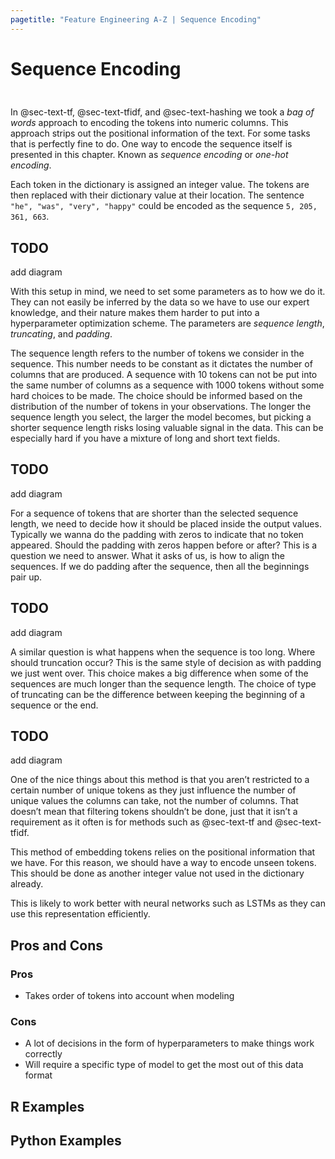 ```yaml
---
pagetitle: "Feature Engineering A-Z | Sequence Encoding"
---
```


# Sequence Encoding {#sec-text-onehot}

::: {style="visibility: hidden; height: 0px;"}
## Sequence Encoding
:::

In @sec-text-tf, @sec-text-tfidf, and @sec-text-hashing we took a *bag of words* approach to encoding the tokens into numeric columns. This approach strips out the positional information of the text. For some tasks that is perfectly fine to do. One way to encode the sequence itself is presented in this chapter. Known as *sequence encoding* or *one-hot encoding*.

Each token in the dictionary is assigned an integer value. The tokens are then replaced with their dictionary value at their location. The sentence `"he", "was", "very", "happy"` could be encoded as the sequence `5, 205, 361, 663`.


::: {.callout-caution}
# TODO

add diagram
:::

With this setup in mind, we need to set some parameters as to how we do it. They can not easily be inferred by the data so we have to use our expert knowledge, and their nature makes them harder to put into a hyperparameter optimization scheme. The parameters are *sequence length*, *truncating*, and *padding*. 

The sequence length refers to the number of tokens we consider in the sequence. This number needs to be constant as it dictates the number of columns that are produced. A sequence with 10 tokens can not be put into the same number of columns as a sequence with 1000 tokens without some hard choices to be made. The choice should be informed based on the distribution of the number of tokens in your observations. The longer the sequence length you select, the larger the model becomes, but picking a shorter sequence length risks losing valuable signal in the data. This can be especially hard if you have a mixture of long and short text fields.

::: {.callout-caution}
# TODO

add diagram
:::

For a sequence of tokens that are shorter than the selected sequence length, we need to decide how it should be placed inside the output values. Typically we wanna do the padding with zeros to indicate that no token appeared. Should the padding with zeros happen before or after? This is a question we need to answer. What it asks of us, is how to align the sequences. If we do padding after the sequence, then all the beginnings pair up.

::: {.callout-caution}
# TODO

add diagram
:::

A similar question is what happens when the sequence is too long. Where should truncation occur? This is the same style of decision as with padding we just went over. This choice makes a big difference when some of the sequences are much longer than the sequence length. The choice of type of truncating can be the difference between keeping the beginning of a sequence or the end.

::: {.callout-caution}
# TODO

add diagram
:::

One of the nice things about this method is that you aren't restricted to a certain number of unique tokens as they just influence the number of unique values the columns can take, not the number of columns. That doesn't mean that filtering tokens shouldn't be done, just that it isn't a requirement as it often is for methods such as @sec-text-tf and @sec-text-tfidf.

This method of embedding tokens relies on the positional information that we have. For this reason, we should have a way to encode unseen tokens. This should be done as another integer value not used in the dictionary already.

This is likely to work better with neural networks such as LSTMs as they can use this representation efficiently.

## Pros and Cons

### Pros

- Takes order of tokens into account when modeling

### Cons

- A lot of decisions in the form of hyperparameters to make things work correctly
- Will require a specific type of model to get the most out of this data format

## R Examples

## Python Examples
